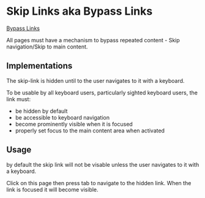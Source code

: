 
# Skip Links aka Bypass Links

[Bypass Links](https://ssit.scl.cornell.edu/web-accessibility/how/basics)

All pages must have a mechanism to bypass repeated content - Skip navigation/Skip to main content.

## Implementations

The skip-link is hidden until to the user navigates to it with a keyboard.

To be usable by all keyboard users, particularly sighted keyboard users, the link must:

- be hidden by default
- be accessible to keyboard navigation
- become prominently visible when it is focused
- properly set focus to the main content area when activated

## Usage

by default the skip link will not be visable unless the user navigates to it with a keyboard.

Click on this page then press tab to navigate to the hidden link. When the link is focused it will become visible.

<Story id="cu-ng-design-library-components-layout-skiplink--default" />
